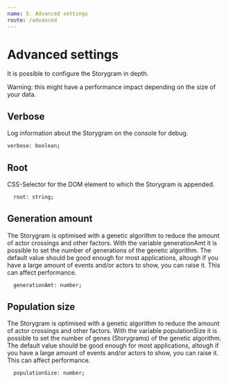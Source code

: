 ```yaml
---
name: 5. Advanced settings
route: /advanced
---
```


# Advanced settings

It is possible to configure the Storygram in depth.  

Warning: this might have a performance impact depending on the size of your data.

## Verbose
Log information about the Storygram on the console for debug. 

```sh
verbose: boolean;
``` 

## Root
CSS-Selector for the DOM element to which the Storygram is appended.

```sh
  root: string;
``` 

## Generation amount
The Storygram is optimised with a genetic algorithm to reduce the amount of actor crossings and other factors. With the variable generationAmt it is possible to set the number of generations of the genetic algorithm. The default value should be good enough for most applications, altough if you have a large amount of events and/or actors to show, you can raise it. This can affect performance.

```sh
  generationAmt: number;
``` 

## Population size
The Storygram is optimised with a genetic algorithm to reduce the amount of actor crossings and other factors. With the variable populationSize it is possible to set the number of genes (Storygrams) of the genetic algorithm. The default value should be good enough for most applications, altough if you have a large amount of events and/or actors to show, you can raise it. This can affect performance.

```sh
  populationSize: number;
``` 
